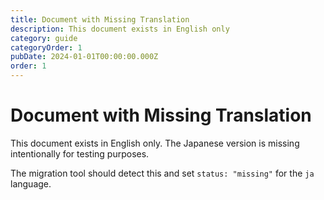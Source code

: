 ```yaml
---
title: Document with Missing Translation
description: This document exists in English only
category: guide
categoryOrder: 1
pubDate: 2024-01-01T00:00:00.000Z
order: 1
---
```


# Document with Missing Translation

This document exists in English only. The Japanese version is missing intentionally for testing purposes.

The migration tool should detect this and set `status: "missing"` for the `ja` language.
